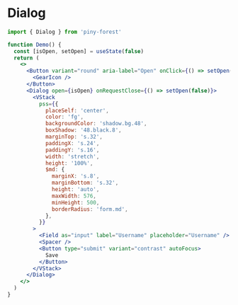 
# Dialog

```js
import { Dialog } from 'piny-forest'
```

```jsx live
function Demo() {
  const [isOpen, setOpen] = useState(false)
  return (
    <>
      <Button variant="round" aria-label="Open" onClick={() => setOpen(true)}>
        <GearIcon />
      </Button>
      <Dialog open={isOpen} onRequestClose={() => setOpen(false)}>
        <VStack
          pss={{
            placeSelf: 'center',
            color: 'fg',
            backgroundColor: 'shadow.bg.48',
            boxShadow: '48.black.8',
            marginTop: 's.32',
            paddingX: 's.24',
            paddingY: 's.16',
            width: 'stretch',
            height: '100%',
            $md: {
              marginX: 's.8',
              marginBottom: 's.32',
              height: 'auto',
              maxWidth: 576,
              minHeight: 500,
              borderRadius: 'form.md',
            },
          }}
        >
          <Field as="input" label="Username" placeholder="Username" />
          <Spacer />
          <Button type="submit" variant="contrast" autoFocus>
            Save
          </Button>
        </VStack>
      </Dialog>
    </>
  )
}
```
